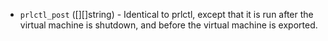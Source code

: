 <!-- Code generated from the comments of the PrlctlPostConfig struct in builder/parallels/common/prlctl_post_config.go; DO NOT EDIT MANUALLY -->

- `prlctl_post` ([][]string) - Identical to prlctl, except
  that it is run after the virtual machine is shutdown, and before the virtual
  machine is exported.

<!-- End of code generated from the comments of the PrlctlPostConfig struct in builder/parallels/common/prlctl_post_config.go; -->
